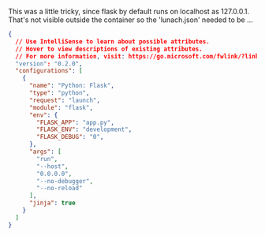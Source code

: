 This was a little tricky, since flask by default runs on localhost as 127.0.0.1. That's not visible outside the container so the 'lunach.json' needed to be ...

```json
{
  // Use IntelliSense to learn about possible attributes.
  // Hover to view descriptions of existing attributes.
  // For more information, visit: https://go.microsoft.com/fwlink/?linkid=830387
  "version": "0.2.0",
  "configurations": [
    {
      "name": "Python: Flask",
      "type": "python",
      "request": "launch",
      "module": "flask",
      "env": {
        "FLASK_APP": "app.py",
        "FLASK_ENV": "development",
        "FLASK_DEBUG": "0",
      },
      "args": [
        "run",
        "--host",
        "0.0.0.0",
        "--no-debugger",
        "--no-reload"
      ],
      "jinja": true
    }
  ]
}
```